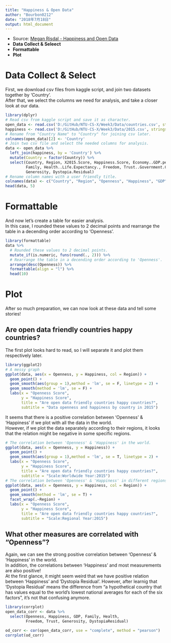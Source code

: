 ```yaml
---
title: "Happiness & Open Data"
author: "Bourbon0212"
date: "2018年7月18日"
output: html_document
---
```

* Source: [Megan Risdal - Happiness and Open Data](https://www.kaggle.com/mrisdal/happiness-and-open-data/notebook)
* **Data Collect & Seleect**
* **Formattable**
* **Plot**

# **Data Collect & Select**

First, we download csv files from kaggle script, and join two datasets together by 'Country'.   
After that, we select the columns we need for analysis, and take a closer look at our data.
```r
library(dplyr)
# Read csv from kaggle script and save it as character.
open_data <- read.csv('D:/GitHub/NTU-CS-X/Week3/Data/countries.csv', stringsAsFactors = F)
happiness <- read.csv('D:/GitHub/NTU-CS-X/Week3/Data/2015.csv', stringsAsFactors = F)
# Rename from "Country Name" to "Country" for joining csv later.
colnames(open_data)[2] <- 'Country'
# Join two csv file and select the needed columns for analysis.
data <- open_data %>%
  left_join(happiness, by = 'Country') %>%
  mutate(Country = factor(Country)) %>%
  select(Country, Region, X2015.Score, Happiness.Score, Economy..GDP.per.Capita., 
         Family, Health..Life.Expectancy., Freedom, Trust..Government.Corruption., 
         Generosity, Dystopia.Residual)
# Rename column names with a user friendly title.
colnames(data) <- c("Country", "Region", "Openness", "Happiness", "GDP", "Family", "Health", "Freedom", "Trust", "Generosity", "DystopiaResidual")
head(data, 5)
```

# **Formattable**
And now let's create a table for easier analysis.   
In this case, I rounded these values to 2 decimal points and rearrange the table in a decending order according to 'Openness'.
```r
library(formattable)
data %>%
  # Rounded these values to 2 decimal points.
  mutate_if(is.numeric, funs(round(., 2))) %>%
  # Rearrange the table in a decending order according to 'Openness'.
  arrange(desc(Openness)) %>%
  formattable(align = "l") %>%
  head(10)
```

# **Plot**
After so much preparation, we can now look at these data and tell some stories!

## Are open data friendly countries happy countries?
The first plot looks hard to read, so I will separate it and plot them respectively later.
```r
library(ggplot2)
# A messy graph
ggplot(data, aes(x = Openness, y = Happiness, col = Region)) +
  geom_point() +
  geom_smooth(aes(group = 1),method = 'lm', se = F, linetype = 2) +
  geom_smooth(method = 'lm', se = F) + 
  labs(x = "Openness Score",
       y = "Happiness Score",
       title = "Are open data friendly countries happy countries?",
       subtitle = "Data openness and happiness by country in 2015")
```

It seems that there is a  positive correlation between 'Openness' & 'Happiness' if we plot with all the data in the world.    
However, if we plot the data separately according to their regions, it looks that the relation might be negative in some specific regions. 
```r
# The correlation between 'Openness' & 'Happiness' in the world.
ggplot(data, aes(x = Openness, y = Happiness)) +
  geom_point() +
  geom_smooth(aes(group = 1),method = 'lm', se = T, linetype = 2) +
  labs(x = "Openness Score",
       y = "Happiness Score",
       title = "Are open data friendly countries happy countries?",
       subtitle = "Scale:Worldwide Year:2015")
# The correlation between 'Openness' & 'Happiness' in different regions.
ggplot(data, aes(x = Openness, y = Happiness, col = Region)) +
  geom_point() +
  geom_smooth(method = 'lm', se = T) +
  facet_wrap(.~Region) +
  labs(x = "Openness Score",
       y = "Happiness Score",
       title = "Are open data friendly countries happy countries?",
       subtitle = "Scale:Regional Year:2015")
```

## What other measures are correlated with “Openness”?
Again, we can see the strong positive correlation between 'Openness' & 'Happiness' in the world.    
In addition, the correlations between 'Happiness' and most measurements are also positive!    
At the first glance, it might seem weird that we have positive relation between 'Happiness' and 'Dystopia Residual'. However, after learnig that 'Dystopia Residual' means the difference from “a hypothetical country that has values equal to the world’s lowest national averages for each of the six factors”, it's not that confusing anymore.
```r
library(corrplot)
open_data_corr <- data %>%
  select(Openness, Happiness, GDP, Family, Health, 
         Freedom, Trust, Generosity, DystopiaResidual)

od_corr <- cor(open_data_corr, use = "complete", method = "pearson")
corrplot(od_corr)
```